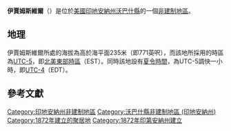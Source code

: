 {{noteTA
|G1=USState
|G2=地名
|G3=Unit
}}
{{Infobox settlement
|official_name            = 伊賈姆斯維爾
|native_name = Ijamsville
|settlement_type          = [[非建制地區|非建制地區]]
|image_skyline            = Ijamsville IN.jpg
|imagesize                = 250px
|image_map                = 
|mapsize                  = 
|pushpin_map              = USA Indiana
|pushpin_label            = 伊賈姆斯維爾
|pushpin_label_position   = top
|pushpin_map_caption      = 伊賈姆斯維爾在印地安納州的位置
|subdivision_type         = [[世界政區索引|國家]]
|subdivision_type1        = [[美国州份|州份]]
|subdivision_type2        = [[印地安納州行政区划|縣]]
|subdivision_name         = [[美国|美国]]
|subdivision_name1        = [[印地安納州|印地安納州]]
|subdivision_name2        = [[沃巴什縣_(印地安納州)|沃巴什縣]]
|elevation_ft             = 771
|elevation_m              = 235
|area_total_km2           = 
|area_total_sq_mi         = 
|area_land_km2            = 
|area_land_sq_mi          = 
|area_water_km2           = 
|area_water_sq_mi         = 
|population_as_of         = 2010
|population_footnotes     = 
|population_total         = 
|population_metro         = 
|population_density_km2   = auto
|population_density_sq_mi = auto
|timezone                 = [[北美东部时区|北美东部时区]]
|utc_offset               = -5
|coordinates              = {{coord|40|57|35|N|85|49|58|W|display=inline,title}}
| coor_pinpoint           = 
| coordinates_footnotes   = 
|timezone_DST             = EDT
|utc_offset_DST           = -4
|postal_code_type         = [[美國郵區編號|郵區編號]]
|postal_code              = 46962
|area_code                = {{link-en|电话区号765|Area code 765|765}}
|blank_name = [[地名信息系统|GNIS ID]]
|blank_info = 435705<ref name="GNIS">{{cite gnis|435705|Ijamsville}}</ref>
}}
'''伊賈姆斯維爾'''（{{lang-en|Ijamsville}}）是位於[[美國|美國]][[印地安納州|印地安納州]][[沃巴什縣_(印地安納州)|沃巴什縣]]的一個[[非建制地區|非建制地區]]。

== 地理 ==
伊賈姆斯維爾所處的海拔為高於海平面235米（即771英呎），而該地所採用的時區為[[UTC-5|UTC-5]]，即[[北美東部時區|北美東部時區]]（EST）。同時該地設有[[夏令時間|夏令時間]]，為UTC-5調快一小時，即[[UTC-4|UTC-4]]（EDT）。

== 參考文獻 ==
{{reflist}}

{{沃巴什縣 (印地安納州)}}

{{DEFAULTSORT:Ijamsville}}
[[Category:印地安納州非建制地區|Category:印地安納州非建制地區]]
[[Category:沃巴什縣非建制地區_(印地安納州)|Category:沃巴什縣非建制地區 (印地安納州)]]
[[Category:1872年建立的聚居地|Category:1872年建立的聚居地]]
[[Category:1872年印第安納州建立|Category:1872年印第安納州建立]]

{{Indiana-geo-stub}}